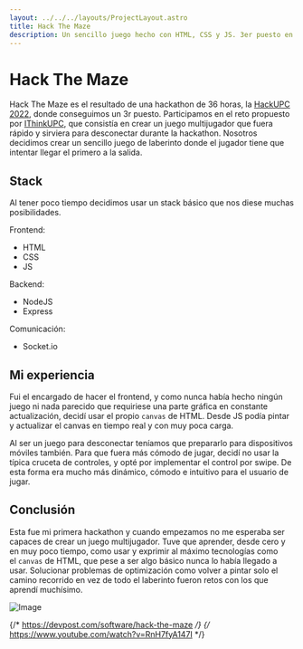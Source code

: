 ```yaml
---
layout: ../../../layouts/ProjectLayout.astro
title: Hack The Maze
description: Un sencillo juego hecho con HTML, CSS y JS. 3er puesto en el reto de IThinkUPC en la HackUPC 2022.
---
```


# Hack The Maze

Hack The Maze es el resultado de una hackathon de 36 horas, la [HackUPC 2022](https://hackupc.com/), donde conseguimos un 3r puesto.
Participamos en el reto propuesto por [IThinkUPC](https://ithinkupc.com/), que consistía en crear un juego multijugador que fuera rápido y sirviera para desconectar durante la hackathon.
Nosotros decidimos crear un sencillo juego de laberinto donde el jugador tiene que intentar llegar el primero a la salida.

## Stack

Al tener poco tiempo decidimos usar un stack básico que nos diese muchas posibilidades.

Frontend:
- HTML
- CSS
- JS

Backend:
- NodeJS
- Express

Comunicación:	
- Socket.io

## Mi experiencia

Fui el encargado de hacer el frontend, y como nunca había hecho ningún juego ni nada parecido que requiriese una parte gráfica en constante actualización, decidí usar el propio `canvas` de HTML.
Desde JS podía pintar y actualizar el canvas en tiempo real y con muy poca carga.

Al ser un juego para desconectar teníamos que prepararlo para dispositivos móviles también.
Para que fuera más cómodo de jugar, decidí no usar la típica cruceta de controles, y opté por implementar el control por swipe.
De esta forma era mucho más dinámico, cómodo e intuitivo para el usuario de jugar.

## Conclusión

Esta fue mi primera hackathon y cuando empezamos no me esperaba ser capaces de crear un juego multijugador.
Tuve que aprender, desde cero y en muy poco tiempo, como usar y exprimir al máximo tecnologías como el `canvas` de HTML, que pese a ser algo básico nunca lo había llegado a usar.
Solucionar problemas de optimización como volver a pintar solo el camino recorrido en vez de todo el laberinto fueron retos con los que aprendí muchísimo.

![Image](/projects/hackthemaze/hackthemaze.webp)

{/* https://devpost.com/software/hack-the-maze */}
{/* https://www.youtube.com/watch?v=RnH7fyA147I */}

